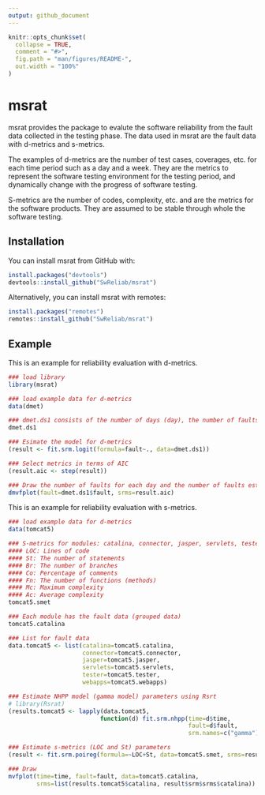 ```yaml
---
output: github_document
---
```


<!-- README.md is generated from README.Rmd. Please edit that file -->

```r
knitr::opts_chunk$set(
  collapse = TRUE,
  comment = "#>",
  fig.path = "man/figures/README-",
  out.width = "100%"
)
```
# msrat

msrat provides the package to evalute the software reliability from the fault data collected in the testing phase. The data used in msrat are the fault data with d-metrics and s-metrics.

The examples of d-metrics are the number of test cases, coverages, etc. for each time period such as a day and a week. They are the metrics to represent the software testing environment for the testing period, and dynamically change with the progress of software testing.

S-metrics are the number of codes, complexity, etc. and are the metrics for the software products. They are assumed to be stable through whole the software testing.

## Installation

You can install msrat from GitHub with:

```r
install.packages("devtools")
devtools::install_github("SwReliab/msrat")
```

Alternatively, you can install msrat with remotes:

```r
install.packages("remotes")
remotes::install_github("SwReliab/msrat")
```

## Example

This is an example for reliability evaluation with d-metrics.

```r
### load library
library(msrat)

### load example data for d-metrics
data(dmet)

### dmet.ds1 consists of the number of days (day), the number of faults (fault), the number of testcases (tc), the cumulative number of testcases (ctc), the insrease of C0 coverage (cov) and C0 coverage (ccov).
dmet.ds1

### Esimate the model for d-metrics
(result <- fit.srm.logit(formula=fault~., data=dmet.ds1))

### Select metrics in terms of AIC
(result.aic <- step(result))

### Draw the number of faults for each day and the number of faults estimated by the model (dmvplot is in Rsrat package)
dmvfplot(fault=dmet.ds1$fault, srms=result.aic)
```

This is an example for reliability evaluation with s-metrics.

```r
### load example data for d-metrics
data(tomcat5)

### S-metrics for modules: catalina, connector, jasper, servlets, tester and webapps
#### LOC: Lines of code
#### St: The number of statements
#### Br: The number of branches
#### Co: Percentage of comments
#### Fn: The number of functions (methods)
#### Mc: Maximum complexity
#### Ac: Average complexity
tomcat5.smet

### Each module has the fault data (grouped data)
tomcat5.catalina

### List for fault data
data.tomcat5 <- list(catalina=tomcat5.catalina,
                     connector=tomcat5.connector,
                     jasper=tomcat5.jasper,
                     servlets=tomcat5.servlets,
                     tester=tomcat5.tester,
                     webapps=tomcat5.webapps)

### Estimate NHPP model (gamma model) parameters using Rsrt
# library(Rsrat)
(results.tomcat5 <- lapply(data.tomcat5,
                          function(d) fit.srm.nhpp(time=d$time,
                                                   fault=d$fault,
                                                   srm.names=c("gamma"))))

### Estimate s-metrics (LOC and St) parameters
(result <- fit.srm.poireg(formula=~LOC+St, data=tomcat5.smet, srms=results.tomcat5))

### Draw 
mvfplot(time=time, fault=fault, data=tomcat5.catalina,
        srms=list(results.tomcat5$catalina, result$srm$srms$catalina))
```
